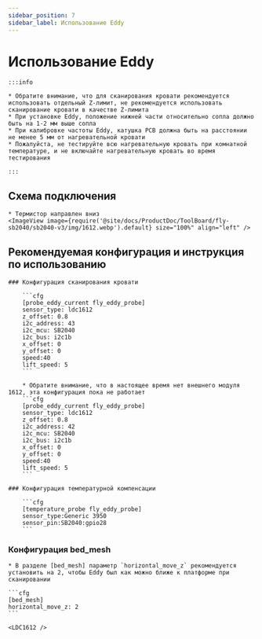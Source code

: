 ```yaml
---
sidebar_position: 7
sidebar_label: Использование Eddy
---
```




# Использование Eddy

    :::info

    * Обратите внимание, что для сканирования кровати рекомендуется использовать отдельный Z-лимит, не рекомендуется использовать сканирование кровати в качестве Z-лимита
    * При установке Eddy, положение нижней части относительно сопла должно быть на 1-2 мм выше сопла
    * При калибровке частоты Eddy, катушка PCB должна быть на расстоянии не менее 5 мм от нагревательной кровати
    * Пожалуйста, не тестируйте всю нагревательную кровать при комнатной температуре, и не включайте нагревательную кровать во время тестирования

    :::

## Схема подключения

    * Термистор направлен вниз
    <ImageView image={require('@site/docs/ProductDoc/ToolBoard/fly-sb2040/sb2040-v3/img/1612.webp').default} size="100%" align="left" />


## Рекомендуемая конфигурация и инструкция по использованию

    ### Конфигурация сканирования кровати

        ```cfg
        [probe_eddy_current fly_eddy_probe]
        sensor_type: ldc1612
        z_offset: 0.8
        i2c_address: 43
        i2c_mcu: SB2040
        i2c_bus: i2c1b
        x_offset: 0
        y_offset: 0
        speed:40
        lift_speed: 5
        ```

        * Обратите внимание, что в настоящее время нет внешнего модуля 1612, эта конфигурация пока не работает
        ```cfg
        [probe_eddy_current fly_eddy_probe]
        sensor_type: ldc1612
        z_offset: 0.8
        i2c_address: 42
        i2c_mcu: SB2040
        i2c_bus: i2c1b
        x_offset: 0
        y_offset: 0
        speed:40
        lift_speed: 5
        ```

    ### Конфигурация температурной компенсации

        ```cfg
        [temperature_probe fly_eddy_probe]
        sensor_type:Generic 3950
        sensor_pin:SB2040:gpio28
        ```

### Конфигурация bed_mesh

    * В разделе [bed_mesh] параметр `horizontal_move_z` рекомендуется установить на 2, чтобы Eddy был как можно ближе к платформе при сканировании

    ```cfg
    [bed_mesh]
    horizontal_move_z: 2
    ```

    <LDC1612 />